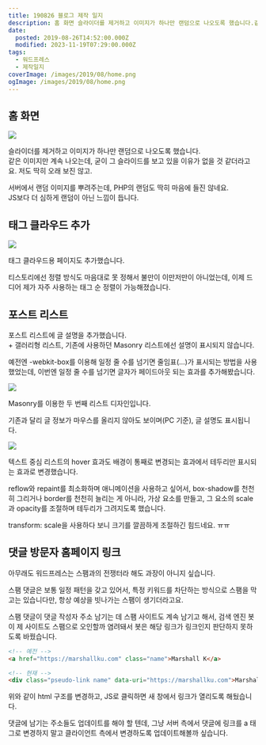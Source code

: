 ```yaml
---
title: 190826 블로그 제작 일지
description: 홈 화면 슬라이더를 제거하고 이미지가 하나만 랜덤으로 나오도록 했습니다.같은 이미지만 계속 나오는데, 굳이 그 슬라이드를 보고 있을 이유가 없을 것 같더라고요. 저도 딱히 오래 보진 않고. 서버에서 랜덤 이미지를 뿌려주는데, PHP의 랜덤도 딱히 마음에 들진 않네요.JS보다 더 심하게 랜덤이 아닌 느낌이 듭니다. 태그 클라우드 추가 태그 클라우드용 페이지도 추가했습니다. 티스토리에선 정렬 방식도 마음대로 못 정해서
date:
  posted: 2019-08-26T14:52:00.000Z
  modified: 2023-11-19T07:29:00.000Z
tags:
  - 워드프레스
  - 제작일지
coverImage: /images/2019/08/home.png
ogImage: /images/2019/08/home.png
---
```


## 홈 화면

![](/images/2019/08/home.png)

슬라이더를 제거하고 이미지가 하나만 랜덤으로 나오도록 했습니다.  
같은 이미지만 계속 나오는데, 굳이 그 슬라이드를 보고 있을 이유가 없을 것 같더라고요. 저도 딱히 오래 보진 않고.

서버에서 랜덤 이미지를 뿌려주는데, PHP의 랜덤도 딱히 마음에 들진 않네요.  
JS보다 더 심하게 랜덤이 아닌 느낌이 듭니다.

## 태그 클라우드 추가

![](/images/2019/08/tag-cloud.png)

태그 클라우드용 페이지도 추가했습니다.

티스토리에선 정렬 방식도 마음대로 못 정해서 불만이 이만저만이 아니었는데, 이제 드디어 제가 자주 사용하는 태그 순 정렬이 가능해졌습니다.

## 포스트 리스트

포스트 리스트에 글 설명을 추가했습니다.  
\+ 갤러리형 리스트, 기존에 사용하던 Masonry 리스트에선 설명이 표시되지 않습니다.

예전엔 -webkit-box를 이용해 일정 줄 수를 넘기면 줄임표(...)가 표시되는 방법을 사용했었는데, 이번엔 일정 줄 수를 넘기면 글자가 페이드아웃 되는 효과를 추가해봤습니다.

![](/images/2019/08/post-list.png)

Masonry를 이용한 두 번째 리스트 디자인입니다.

기존과 달리 글 정보가 마우스를 올리지 않아도 보이며(PC 기준), 글 설명도 표시됩니다.

![](/images/2019/08/text-list-hover.png)

텍스트 중심 리스트의 hover 효과도 배경이 통째로 변경되는 효과에서 테두리만 표시되는 효과로 변경했습니다.

reflow와 repaint를 최소화하며 애니메이션을 사용하고 싶어서, box-shadow를 천천히 그리거나 border를 천천히 늘리는 게 아니라, 가상 요소를 만들고, 그 요소의 scale과 opacity를 조절하며 테두리가 그려지도록 했습니다.

transform: scale을 사용하다 보니 크기를 깔끔하게 조절하긴 힘드네요. ㅠㅠ

## 댓글 방문자 홈페이지 링크

아무래도 워드프레스는 스팸과의 전쟁터라 해도 과장이 아니지 싶습니다.

스팸 댓글은 보통 일정 패턴을 갖고 있어서, 특정 키워드를 차단하는 방식으로 스팸을 막고는 있습니다만, 항상 예상을 빗나가는 스팸이 생기더라고요.

스팸 댓글이 댓글 작성자 주소 남기는 데 스팸 사이트도 계속 남기고 해서, 검색 엔진 봇이 제 사이트도 스팸으로 오인할까 염려돼서 봇은 해당 링크가 링크인지 판단하지 못하도록 바꿨습니다.

```html
<!-- 예전 -->
<a href="https://marshallku.com" class="name">Marshall K</a>

<!-- 현재 -->
<div class="pseudo-link name" data-uri="https://marshallku.com">Marshall K</div>
```

위와 같이 html 구조를 변경하고, JS로 클릭하면 새 창에서 링크가 열리도록 해뒀습니다.

댓글에 남기는 주소들도 업데이트를 해야 할 텐데, 그냥 서버 측에서 댓글에 링크를 a 태그로 변경하지 말고 클라이언트 측에서 변경하도록 업데이트해볼까 싶습니다.